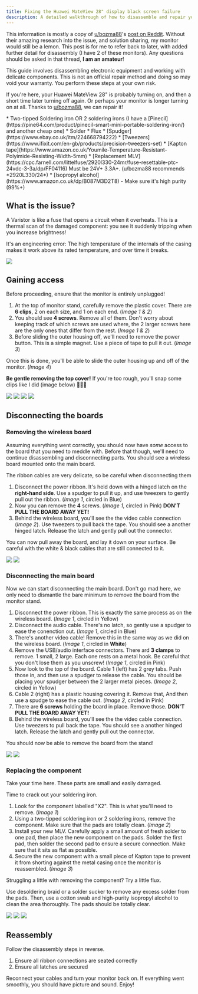```yaml
---
title: Fixing the Huawei MateView 28" display black screen failure
description: A detailed walkthrough of how to disassemble and repair your Huawei MateView 28" monitor if it turns on and then immediately off (or doesn't turn on at all!)
---
```


<Alert type="info">This information is mostly a copy of [u/bozma88](https://www.reddit.com/user/bozma88/)'s [post on Reddit](https://www.reddit.com/r/Huawei/comments/1atdruk/psa_i_found_a_way_to_fix_the_mateview_282_32/). Without their amazing research into the issue, and solution sharing, my monitor would still be a lemon. This post is for me to refer back to later, with added further detail for disassembly (I have 2 of these monitors). Any questions should be asked in that thread, **I am an amateur**! </Alert>

<Alert type="error">
This guide involves disassembling electronic equipment and working with delicate components. This is not an official repair method and doing so may void your warranty. You perform these steps at your own risk.
</Alert> 

If you're here, your Huawei MateView 28" is probably turning on, and then a short time later turning off again. Or perhaps your monitor is longer turning on at all. Thanks to [u/bozma88](https://www.reddit.com/user/bozma88/), we can repair it!

<Accordion title="Shopping list">
* Two-tipped Soldering iron OR 2 soldering irons (I have a [Pinecil](https://pine64.com/product/pinecil-smart-mini-portable-soldering-iron/) and another cheap one)
* Solder
* Flux
* [Spudger](https://www.ebay.co.uk/itm/224668794222)
* [Tweezers](https://www.ifixit.com/en-gb/products/precision-tweezers-set)
* [Kapton tape](https://www.amazon.co.uk/Youmile-Temperature-Resistant-Polyimide-Resisting-Width-5mm)
* [Replacement MLV](https://cpc.farnell.com/littelfuse/2920l330-24mr/fuse-resettable-ptc-24vdc-3-3a/dp/FF04116) Must be 24V+ 3.3A+. (u/bozma88 recommends *2920L330/24*)
* [Isopropyl alcohol](https://www.amazon.co.uk/dp/B087M3D2T8) - Make sure it's high purity (99%+)
</Accordion>

<TableOfContents />

## What is the issue?

A Varistor is like a fuse that opens a circuit when it overheats. This is a thermal scan of the damaged component: you see it suddenly tripping when you increase brightness!

It's an engineering error: The high temperature of the internals of the casing makes it work above its rated temperature, and over time it breaks.

<Image height={1200} src="/posts/fix-mateview-28-black-screen-failure/varistor-overheat.gif" width={900} />

## Gaining access

<Alert type="error">Before proceeding, ensure that the monitor is entirely unplugged!</Alert> 

1. At the top of monitor stand, carefully remove the plastic cover.  There are **6 clips**, 2 on each size, and 1 on each end. (_Image 1 & 2_)
1. You should see **4 screws**. Remove all of them. Don't worry about keeping track of which screws are used where, the 2 larger screws here are the only ones that differ from the rest. (_Image 1 & 2_)
1. Before sliding the outer housing off, we'll need to remove the power button. This is a simple magnet. Use a piece of tape to pull it out. (_Image 3_)

Once this is done, you'll be able to slide the outer housing up and off of the monitor. (_Image 4_)

<Alert type="warning">**Be gentle removing the top cover!** If you're too rough, you'll snap some clips like I did (image below) 🤦🏻‍♂️</Alert>


<Accordion open title="Images">

<Image height={900} src="/posts/fix-mateview-28-black-screen-failure/top-of-monitor.jpg" width={1200} />

<Image height={900} src="/posts/fix-mateview-28-black-screen-failure/top-of-monitor-clip.jpg" width={1200} />

<Image height={1200} src="/posts/fix-mateview-28-black-screen-failure/power-button.jpg" width={900} />

<Image height={1200} src="/posts/fix-mateview-28-black-screen-failure/monitor-exposed.jpg" width={900} />

</Accordion>

## Disconnecting the boards

### Removing the wireless board

Assuming everything went correctly, you should now have *some* access to the board that you need to meddle with. Before that though, we'll need to continue disassembling and disconnecting parts. You should see a wireless board mounted onto the main board.

<Alert type="warning">The ribbon cables are very delicate, so be careful when disconnecting them</Alert>

1. Disconnect the power ribbon. It's held down with a hinged latch on the **right-hand side**. Use a spudger to pull it up, and use tweezers to gently pull out the ribbon. (_Image 1_, circled in <span className="font-bold text-[#1E88E5]">Blue</span>)
1. Now you can remove the **4** screws. (_Image 1_, circled in <span className="font-bold text-[#D81B60]">Pink</span>) **DON'T PULL THE BOARD AWAY YET!**
1. Behind the wireless board, you'll see the the video cable connection (_Image 2_). Use tweezers to pull back the tape. You should see a another hinged latch. Release the latch and gently pull out the connector.

You can now pull away the board, and lay it down on your surface. Be careful with the white & black cables that are still connected to it.

<Accordion open title="Images">

<Image height={900} src="/posts/fix-mateview-28-black-screen-failure/wireless-board.jpg" width={1200}/>

<Image height={1200} src="/posts/fix-mateview-28-black-screen-failure/wireless-board-rear.jpg" width={900}/>

</Accordion>

### Disconnecting the main board

Now we can start disconnecting the main board. Don't go mad here, we only need to dismantle the bare minimum to remove the board from the monitor stand.

1. Disconnect the power ribbon. This is exactly the same process as on the wireless board. (_Image 1_, circled in <span className="font-bold text-[#FFC107]">Yellow</span>)
1. Disconnect the audio cable. There's no latch, so gently use a spudger to ease the conenction out. (_Image 1_, circled in <span className="font-bold text-[#1E88E5]">Blue</span>)
1. There's another video cable! Remove this in the same way as we did on the wireless board. (_Image 1_, circled in **White**)
1. Remove the USB/audio interface connectors. There ard **3 clamps** to remove. 1 small, 2 large. Each one rests on a metal hook. Be careful that you don't lose them as you unscrew!  (_Image 1_, circled in <span className="font-bold text-[#D81B60]">Pink</span>)
1. Now look to the top of the board. Cable 1 (left) has 2 grey tabs. Push those in, and then use a spudger to release the cable. You should be placing your spudger between the 2 larger metal pieces. (_Image 2_, circled in <span className="font-bold text-[#FFC107]">Yellow</span>)
1. Cable 2 (right) has a plastic housing covering it. Remove that, And then use a spudge to ease the cable out. (_Image 2_, circled in <span className="font-bold text-[#D81B60]">Pink</span>) 
1. There are **6 screws** holding the board in place. Remove those. **DON'T PULL THE BOARD AWAY YET!**
1. Behind the wireless board, you'll see the the video cable connection. Use tweezers to pull back the tape. You should see a another hinged latch. Release the latch and gently pull out the connector. 

You should now be able to remove the board from the stand!

<Accordion open title="Images">

<Image height={900} src="/posts/fix-mateview-28-black-screen-failure/main-board-bottom.jpg" width={1200}/>

<Image height={900} src="/posts/fix-mateview-28-black-screen-failure/main-board-top.jpg" width={1200}/>

</Accordion>

### Replacing the component

<Alert type="info">Take your time here. These parts are small and easily damaged.</Alert>

Time to crack out your soldering iron.

1. Look for the component labelled "X2". This is what you'll need to remove. (_Image 1_)
1. Using a two-tipped soldering iron or 2 soldering irons, remove the component. Make sure that the pads are totally clean. (_Image 2_)
1. Install your new MLV. Carefully apply a small amount of fresh solder to one pad, then place the new component on the pads. Solder the first pad, then solder the second pad to ensure a secure connection. Make sure that it sits as flat as possible.
1. Secure the new component with a small piece of Kapton tape to prevent it from shorting against the metal casing once the monitor is reassembled.  (_Image 3_)

<Alert type="info">Struggling a little with removing the component? Try a little flux.</Alert>

<Alert type="warning">Use desoldering braid or a solder sucker to remove any excess solder from the pads. Then, use a cotton swab and high-purity isopropyl alcohol to clean the area thoroughly. The pads should be totally clear.</Alert>

<Accordion open title="Images">

<Image height={900} src="/posts/fix-mateview-28-black-screen-failure/x2-component.jpg" width={1200}/>

<Image height={900} src="/posts/fix-mateview-28-black-screen-failure/clean-pads.jpg" width={1200}/>

<Image height={900} src="/posts/fix-mateview-28-black-screen-failure/replacement-mlv.jpg" width={1200}/>

</Accordion>

## Reassembly

Follow the disassembly steps in reverse.

1. Ensure all ribbon connections are seated correctly
1. Ensure all latches are secured

Reconnect your cables and turn your monitor back on. If everything went smoothly, you should have picture and sound. Enjoy!